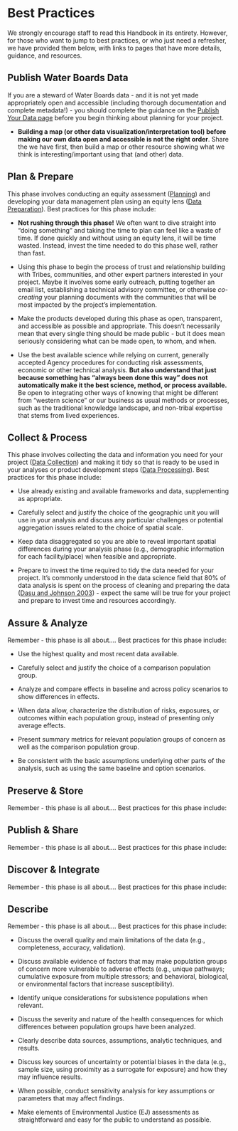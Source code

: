 # Best Practices

We strongly encourage staff to read this Handbook in its entirety. However, for those who want to jump to best practices, or who just need a refresher, we have provided them below, with links to pages that have more details, guidance, and resources.

## Publish Water Boards Data

If you are a steward of Water Boards data - and it is not yet made appropriately open and accessible (including thorough documentation and complete metadata!) - you should complete the guidance on the [Publish Your Data page](https://cawaterboarddatacenter.github.io/equity-data-handbook/publish-data.html) before you begin thinking about planning for your project.

-   **Building a map (or other data visualization/interpretation tool) before making our own data open and accessible is not the right order**. Share the we have first, then build a map or other resource showing what we think is interesting/important using that (and other) data. 

## Plan & Prepare

This phase involves conducting an equity assessment ([Planning](https://cawaterboarddatacenter.github.io/equity-data-handbook/plan.html)) and developing your data management plan using an equity lens ([Data Preparation](https://cawaterboarddatacenter.github.io/equity-data-handbook/prep.html)). Best practices for this phase include:

-   **Not rushing through this phase!** We often want to dive straight into "doing something" and taking the time to plan can feel like a waste of time. If done quickly and without using an equity lens, it will be time wasted. Instead, invest the time needed to do this phase well, rather than fast.

-   Using this phase to begin the process of trust and relationship building with Tribes, communities, and other expert partners interested in your project. Maybe it involves some early outreach, putting together an email list, establishing a technical advisory committee, or otherwise *co-creating* your planning documents with the communities that will be most impacted by the project's implementation.

-   Make the products developed during this phase as open, transparent, and accessible as possible and appropriate. This doesn't necessarily mean that every single thing should be made public - but it does mean seriously considering what can be made open, to whom, and when.

-   Use the best available science while relying on current, generally accepted Agency procedures for conducting risk assessments, economic or other technical analysis. **But also understand that just because something has "always been done this way" does not automatically make it the best science, method, or process available.** Be open to integrating other ways of knowing that might be different from "western science" or our business as usual methods or processes, such as the traditional knowledge landscape, and non-tribal expertise that stems from lived experiences.

## Collect & Process

This phase involves collecting the data and information you need for your project ([Data Collection](https://cawaterboarddatacenter.github.io/equity-data-handbook/collection.html)) and making it tidy so that is ready to be used in your analyses or product development steps ([Data Processing](https://cawaterboarddatacenter.github.io/equity-data-handbook/process.html)). Best practices for this phase include:

-   Use already existing and available frameworks and data, supplementing as appropriate.

-   Carefully select and justify the choice of the geographic unit you will use in your analysis and discuss any particular challenges or potential aggregation issues related to the choice of spatial scale.

-   Keep data disaggregated so you are able to reveal important spatial differences during your analysis phase (e.g., demographic information for each facility/place) when feasible and appropriate.

-   Prepare to invest the time required to tidy the data needed for your project. It's commonly understood in the data science field that 80% of data analysis is spent on the process of cleaning and preparing the data ([Dasu and Johnson 2003](https://onlinelibrary.wiley.com/doi/book/10.1002/0471448354)) - expect the same will be true for your project and prepare to invest time and resources accordingly.

## Assure & Analyze

Remember - this phase is all about.... Best practices for this phase include:

-   Use the highest quality and most recent data available.

-   Carefully select and justify the choice of a comparison population group.

-   Analyze and compare effects in baseline and across policy scenarios to show differences in effects.

-   When data allow, characterize the distribution of risks, exposures, or outcomes within each population group, instead of presenting only average effects.

-   Present summary metrics for relevant population groups of concern as well as the comparison population group. 

-   Be consistent with the basic assumptions underlying other parts of the analysis, such as using the same baseline and option scenarios.

## Preserve & Store

Remember - this phase is all about.... Best practices for this phase include:

## Publish & Share

Remember - this phase is all about.... Best practices for this phase include:

## Discover & Integrate

Remember - this phase is all about.... Best practices for this phase include:

## Describe

Remember - this phase is all about.... Best practices for this phase include:

-   Discuss the overall quality and main limitations of the data (e.g., completeness, accuracy, validation). 

-   Discuss available evidence of factors that may make population groups of concern more vulnerable to adverse effects (e.g., unique pathways; cumulative exposure from multiple stressors; and behavioral, biological, or environmental factors that increase susceptibility). 

-   Identify unique considerations for subsistence populations when relevant.

-   Discuss the severity and nature of the health consequences for which differences between population groups have been analyzed. 

-   Clearly describe data sources, assumptions, analytic techniques, and results. 

-   Discuss key sources of uncertainty or potential biases in the data (e.g., sample size, using proximity as a surrogate for exposure) and how they may influence results.

-   When possible, conduct sensitivity analysis for key assumptions or parameters that may affect findings. 

-   Make elements of Environmental Justice (EJ) assessments as straightforward and easy for the public to understand as possible. 
